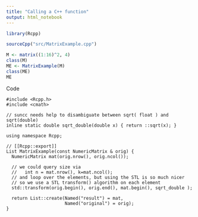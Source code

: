 ```yaml
---
title: "Calling a C++ function"
output: html_notebook
---
```



```r
library(Rcpp)

sourceCpp("src/MatrixExample.cpp")

M <- matrix((1:16)^2, 4)
class(M)
ME <- MatrixExample(M)
class(ME)
ME
```



Code

```
#include <Rcpp.h>
#include <cmath>

// suncc needs help to disambiguate between sqrt( float ) and sqrt(double) 
inline static double sqrt_double(double x) { return ::sqrt(x); }

using namespace Rcpp; 

// [[Rcpp::export]]
List MatrixExample(const NumericMatrix & orig) {
  NumericMatrix mat(orig.nrow(), orig.ncol());	
  
  // we could query size via
  //   int n = mat.nrow(), k=mat.ncol();
  // and loop over the elements, but using the STL is so much nicer
  // so we use a STL transform() algorithm on each element
  std::transform(orig.begin(), orig.end(), mat.begin(), sqrt_double );
  
  return List::create(Named("result") = mat, 
                      Named("original") = orig);
}
```
